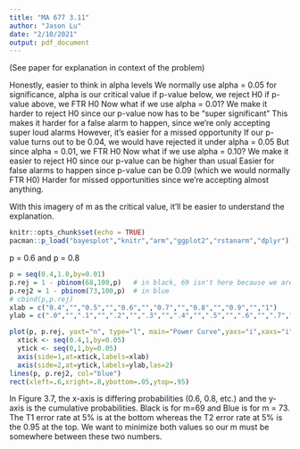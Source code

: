 ---
title: "MA 677 3.11"
author: "Jason Lu"
date: "2/10/2021"
output: pdf_document
---
(See paper for explanation in context of the problem)

Honestly, easier to think in alpha levels
We normally use alpha = 0.05 for significance, alpha is our critical value
  if p-value below, we reject H0
  if p-value above, we FTR H0
Now what if we use alpha = 0.01?
  We make it harder to reject H0 since our p-value now has to be "super significant"
  This makes it harder for a false alarm to happen, since we're only accepting super loud alarms
  However, it's easier for a missed opportunity
    If our p-value turns out to be 0.04, we would have rejected it under alpha = 0.05
    But since alpha = 0.01, we FTR H0
Now what if we use alpha = 0.10?
  We make it easier to reject H0 since our p-value can be higher than usual
  Easier for false alarms to happen since p-value can be 0.09 (which we would normally FTR H0)
  Harder for missed opportunities since we're accepting almost anything.

With this imagery of m as the critical value, it'll be easier to understand the explanation.

```{r setup, include=FALSE}
knitr::opts_chunk$set(echo = TRUE)
pacman::p_load("bayesplot","knitr","arm","ggplot2","rstanarm","dplyr")
```

p = 0.6 and p = 0.8

```{r}
p = seq(0.4,1.0,by=0.01)
p.rej = 1 - pbinom(68,100,p)   # in black, 69 isn't here because we are taking out 68 with this code
p.rej2 = 1 - pbinom(73,100,p)  # in blue
# cbind(p,p.rej)
xlab = c("0.4","","0.5","","0.6","","0.7","","0.8","","0.9","","1")
ylab = c(".0","",".1","",".2","",".3","",".4","",".5","",".6","",".7","",".8","",".9","","1.0")

plot(p, p.rej, yaxt="n", type="l", main="Power Curve",yaxs="i",xaxs="i",xlim=c(0.4,1),ylim=c(0,1))
  xtick <- seq(0.4,1,by=0.05)
  ytick <- seq(0,1,by=0.05)
  axis(side=1,at=xtick,labels=xlab)
  axis(side=2,at=ytick,labels=ylab,las=2)
lines(p, p.rej2, col="blue")
rect(xleft=.6,xright=.8,ybottom=.05,ytop=.95)
```
In Figure 3.7, the x-axis is differing probabilities (0.6, 0.8, etc.) and the y-axis
is the cumulative probabilities. Black is for m=69 and Blue is for m = 73. The T1 error
rate at 5% is at the bottom whereas the T2 error rate at 5% is the 0.95 at the top.
We want to minimize both values so our m must be somewhere between these two numbers.

